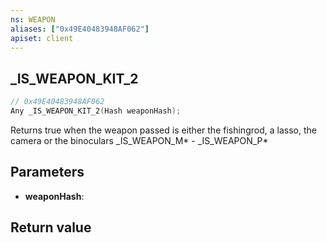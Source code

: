 ```yaml
---
ns: WEAPON
aliases: ["0x49E40483948AF062"]
apiset: client
---
```

## _IS_WEAPON_KIT_2

```c
// 0x49E40483948AF062
Any _IS_WEAPON_KIT_2(Hash weaponHash);
```

Returns true when the weapon passed is either the fishingrod, a lasso, the camera or the binoculars
_IS_WEAPON_M* - _IS_WEAPON_P*

## Parameters
* **weaponHash**:

## Return value